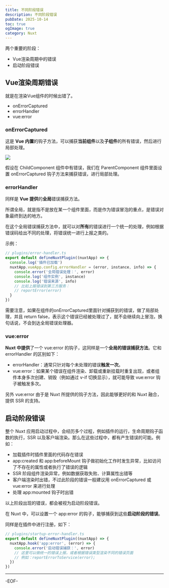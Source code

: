 ```yaml
---
title: 不同阶段错误
description: 不同阶段错误
pubDate: 2025-10-14
toc: true
ogImage: true
category: Nuxt
---
```


两个重要的阶段：

- Vue渲染周期中的错误
- 启动阶段错误

## Vue渲染周期错误

就是在渲染Vue组件的时候出错了。

- onErrorCaptured
- errorHandler
- vue:error

### onErrorCaptured

这是 **Vue 内置**的钩子方法，可以捕获**当前组件**以及**子组件**的所有错误，然后进行局部处理。

![](https://raw.githubusercontent.com/Joruno-w/blog/main/img/20251014161302603.png)

假设在 ChildComponent 组件中有错误，我们在 ParentComponent 组件里面设置 onErrorCaptured 钩子方法来捕获错误，进行局部处理。

### errorHandler

同样是 **Vue 提供**的**全局**错误捕获方法。

所谓全局，就是指不是放在某一个组件里面，而是作为错误冒泡的重点，是错误对象最终到达的地方。

在这个全局错误捕获方法中，就可以对**所有**的错误进行一个统一的处理，例如根据错误码给出不同的处理，将错误统一进行上报之类的。

示例：

```ts
// plugins/error-handler.ts
export default defineNuxtPlugin((nuxtApp) => {
  console.log('插件已加载')
  nuxtApp.vueApp.config.errorHandler = (error, instance, info) => {
    console.error('全局错误处理：', error)
    console.log('组件实例', instance)
    console.log('错误来源', info)
    // 比如上报错误到第三方服务：
    // reportError(error)
  }
})
```

需要注意，如果在组件的onErrorCaptured里面针对捕获到的错误，做了局部处理，并且 return false，表示这个错误已经被处理过了，就不会继续向上冒泡，换句话说，不会到达全局错误处理器。

### vue:error

**Nuxt 中提供**了一个 vue:error 的钩子，这同样是一个**全局的错误捕获方法**。它和 errorHandler 的区别如下：

- errorHandler：通常只针对每个未处理的错误**触发一次**。
- vue:error：如果某个错误在组件渲染、卸载或重新挂载时重复出现，或者组件本身多次创建、销毁（例如通过 v-if 切换显示），就可能导致 vue:error 钩子被触发多次。

另外 vue:error 由于是 Nuxt 所提供的钩子方法，因此能够更好的和 Nuxt 融合，提供 SSR 的支持。

## 启动阶段错误

整个 Nuxt 应用启动过程中，会经历多个过程，例如插件的运行，生命周期钩子函数的执行，SSR 以及客户端渲染。那么在这些过程中，都有产生错误的可能。例如：

- 加载插件时插件里面的代码存在错误
- app:created 和 app:beforeMount 钩子做初始化工作时发生异常，比如访问了不存在的属性或者执行了错误的逻辑
- SSR 阶段组件渲染异常，例如数据获取失败、计算属性出错等
- 客户端渲染时出错，不过此阶段的错误一般建议用 onErrorCaptured 或 vue:error 来进行处理
- 处理 app:mounted 钩子时出错

以上阶段出现的错误，都会被视为启动阶段错误。

在 Nuxt 中，可以设置一个 app:error 的钩子，能够捕获到这些**启动阶段的错误**。

同样是在插件中进行注册，如下：

```ts
// plugins/startup-error-handler.ts
export default defineNuxtPlugin((nuxtApp) => {
  nuxtApp.hook('app:error', (error) => {
    console.error('启动错误捕获：', error)
    // 这里可以做统一的错误上报，或者根据错误类型渲染不同的错误页面
    // 例如：reportErrorToService(error);
  })
})
```

---

-EOF-
